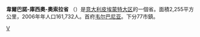 {{Infobox_ProvinceIT |
  fullname              = |
  name                  = Verbano-Cusio-Ossola|
  region                = [[皮埃蒙特大区|皮埃蒙特大区]] |
  capital               = [[韦尔巴尼亚|韦尔巴尼亚]] |
  commune               = 77 |
  area                  = 2,255 |
  population_as_of      = 2006年 |
  population            = 161,732 |
  populationdensity     = 71.6 |
  vehicle               = VB |
  postal_code           = Verbania: 28921-28925, Other areas: 28811-28897 |
  telephone_prefix      = 0321, 0322, 0323, 0324 |
  ISTAT                 = 103 |
  president             = Alessandro Lana |
  map                   = [[File:Verbania_posizione.png|150px]]|
  coatofarms            = |
}}
'''韋爾巴諾-庫西奧-奧索拉省''' （{{lang-it|Provincia del Verbano-Cusio-Ossola}}）是[[意大利|意大利]][[皮埃蒙特大区|皮埃蒙特大区]]的一個省。面積2,255平方公里，2006年年人口161,732人。首府[[韦尔巴尼亚|韦尔巴尼亚]]。下分77市鎮。

{{韋爾巴諾-庫西亞-奧索拉省市鎮}}
{{Authority control}}

[[Category:皮埃蒙特大区省份|V]]